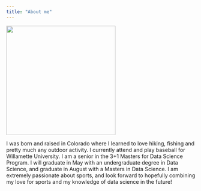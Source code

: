 ```yaml
---
title: "About me"
---
```


![](images/FullSizeRender.png){width="291"}

I was born and raised in Colorado where I learned to love hiking, fishing and pretty much any outdoor activity. I currently attend and play baseball for Willamette University. I am a senior in the 3+1 Masters for Data Science Program. I will graduate in May with an undergraduate degree in Data Science, and graduate in August with a Masters in Data Science. I am extremely passionate about sports, and look forward to hopefully combining my love for sports and my knowledge of data science in the future!
